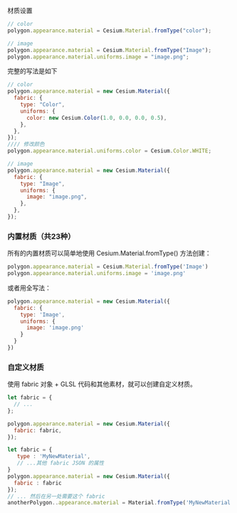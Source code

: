 材质设置

```js
// color
polygon.appearance.material = Cesium.Material.fromType("color");

// image
polygon.appearance.material = Cesium.Material.fromType("Image");
polygon.appearance.material.uniforms.image = "image.png";
```

完整的写法是如下

```js
// color
polygon.appearance.material = new Cesium.Material({
  fabric: {
    type: "Color",
    uniforms: {
      color: new Cesium.Color(1.0, 0.0, 0.0, 0.5),
    },
  },
});
//// 修改颜色
polygon.appearance.material.uniforms.color = Cesium.Color.WHITE;

// image
polygon.appearance.material = new Cesium.Material({
  fabric: {
    type: "Image",
    uniforms: {
      image: "image.png",
    },
  },
});
```

### 内置材质（共23种）

所有的内置材质可以简单地使用 Cesium.Material.fromType() 方法创建：

```js
polygon.appearance.material = Cesium.Material.fromType('Image')
polygon.appearance.material.uniforms.image = 'image.png'
```

或者用全写法：
```js
polygon.appearance.material = new Cesium.Material({
  fabric: {
    type: 'Image',
    uniforms: {
      image: 'image.png'
    }
  }
})
```

### 自定义材质

使用 fabric 对象 + GLSL 代码和其他素材，就可以创建自定义材质。

```js
let fabric = {
  // ...
};

polygon.appearance.material = new Cesium.Material({
  fabric: fabric,
});
```

```js
let fabric = {
   type : 'MyNewMaterial',
   // ...其他 fabric JSON 的属性
}
polygon.appearance.material = new Cesium.Material({
  fabric : fabric
});
// ... 然后在另一处需要这个 fabric
anotherPolygon..appearance.material = Material.fromType('MyNewMaterial');


```

